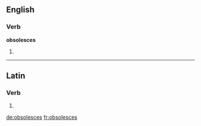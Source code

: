 ==English==

===Verb===
'''obsolesces'''

# {{en-third-person singular of|obsolesce}}

----

==Latin==

===Verb===
{{la-verb-form|obsolescēs}}

# {{conjugation of|obsolesco|obsolescō|2|s|fut|act|ind|lang=la}}


[[de:obsolesces]]
[[fr:obsolesces]]